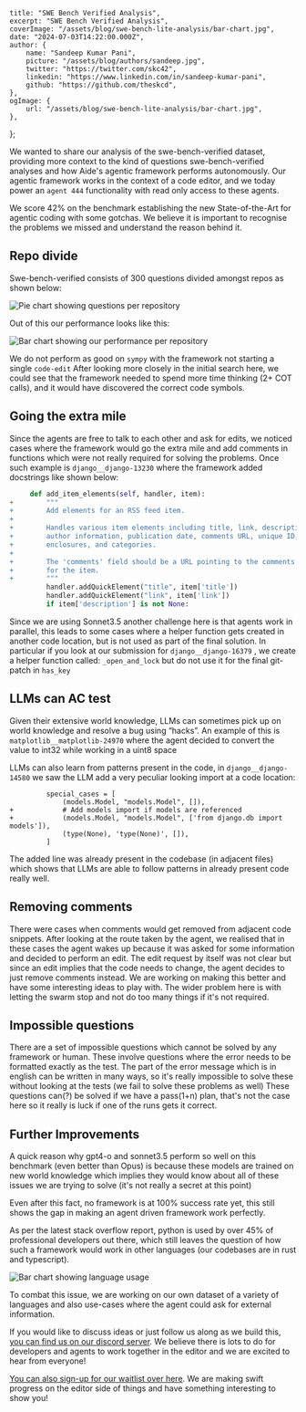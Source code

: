     title: "SWE Bench Verified Analysis",
    excerpt: "SWE Bench Verified Analysis",
    coverImage: "/assets/blog/swe-bench-lite-analysis/bar-chart.jpg",
    date: "2024-07-03T14:22:00.000Z",
    author: {
        name: "Sandeep Kumar Pani",
        picture: "/assets/blog/authors/sandeep.jpg",
        twitter: "https://twitter.com/skc42",
        linkedin: "https://www.linkedin.com/in/sandeep-kumar-pani",
        github: "https://github.com/theskcd",
    },
    ogImage: {
        url: "/assets/blog/swe-bench-lite-analysis/bar-chart.jpg",
    },
};

We wanted to share our analysis of the swe-bench-verified dataset, providing more context to the kind of questions swe-bench-verified analyses and how Aide's agentic framework performs autonomously.
Our agentic framework works in the context of a code editor, and we today power an `agent 444` functionality with read only access to these agents.

We score 42% on the benchmark establishing the new State-of-the-Art for agentic coding with some gotchas. We believe it is important to recognise the problems we missed and understand the reason behind it.

## Repo divide

Swe-bench-verified consists of 300 questions divided amongst repos as shown below:

![Pie chart showing questions per repository](/assets/blog/swe-bench-lite-analysis/pie-chart.png)

Out of this our performance looks like this:

![Bar chart showing our performance per repository](/assets/blog/swe-bench-lite-analysis/bar-chart.jpg)

We do not perform as good on `sympy` with the framework not starting a single `code-edit`
After looking more closely in the initial search here, we could see that the framework needed to spend more time thinking (2+ COT calls), and it would have discovered the correct code symbols.

## Going the extra mile

Since the agents are free to talk to each other and ask for edits, we noticed cases where the framework would go the extra mile and add comments in functions which were not really required for solving the problems. Once such example is `django__django-13230` where the framework added docstrings like shown below:

```python
     def add_item_elements(self, handler, item):
+        """
+        Add elements for an RSS feed item.
+
+        Handles various item elements including title, link, description,
+        author information, publication date, comments URL, unique ID,
+        enclosures, and categories.
+
+        The 'comments' field should be a URL pointing to the comments page
+        for the item.
+        """
         handler.addQuickElement("title", item['title'])
         handler.addQuickElement("link", item['link'])
         if item['description'] is not None:

```

Since we are using Sonnet3.5 another challenge here is that agents work in parallel, this leads to some cases where a helper function gets created in another code location, but is not used as part of the final solution. In particular if you look at our submission for `django__django-16379` , we create a helper function called: `_open_and_lock` but do not use it for the final git-patch in `has_key`

## LLMs can AC test

Given their extensive world knowledge, LLMs can sometimes pick up on world knowledge and resolve a bug using “hacks”. An example of this is `matplotlib__matplotlib-24970` where the agent decided to convert the value to int32 while working in a uint8 space

LLMs can also learn from patterns present in the code, in `django__django-14580` we saw the LLM add a very peculiar looking import at a code location:

```
         special_cases = [
             (models.Model, "models.Model", []),
+            # Add models import if models are referenced
+            (models.Model, "models.Model", ['from django.db import models']),
             (type(None), 'type(None)', []),
         ]
```

The added line was already present in the codebase (in adjacent files) which shows that LLMs are able to follow patterns in already present code really well.

## Removing comments

There were cases when comments would get removed from adjacent code snippets.
After looking at the route taken by the agent, we realised that in these cases the agent wakes up because it was asked for some information and decided to perform an edit. The edit request by itself was not clear but since an edit implies that the code needs to change, the agent decides to just remove comments instead. We are working on making this better and have some interesting ideas to play with.
The wider problem here is with letting the swarm stop and not do too many things if it's not required.

## Impossible questions

There are a set of impossible questions which cannot be solved by any framework or human. These involve questions where the error needs to be formatted exactly as the test.
The part of the error message which is in english can be written in many ways, so it's really impossible to solve these without looking at the tests (we fail to solve these problems as well)
These questions can(?) be solved if we have a pass(1+n) plan, that's not the case here so it really is luck if one of the runs gets it correct.

## Further Improvements

A quick reason why gpt4-o and sonnet3.5 perform so well on this benchmark (even better than Opus) is because these models are trained on new world knowledge which implies they would know about all of these issues we are trying to solve (it's not really a secret at this point)

Even after this fact, no framework is at 100% success rate yet, this still shows the gap in making an agent driven framework work perfectly.

As per the latest stack overflow report, python is used by over 45% of professional developers out there, which still leaves the question of how such a framework would work in other languages (our codebases are in rust and typescript).

![Bar chart showing language usage](/assets/blog/swe-bench-lite-analysis/stack-overflow.jpg)

To combat this issue, we are working on our own dataset of a variety of languages and also use-cases where the agent could ask for external information.

If you would like to discuss ideas or just follow us along as we build this, [you can find us on our discord server](https://discord.gg/mtgrhXM5Xf). We believe there is lots to do for developers and agents to work together in the editor and we are excited to hear from everyone!

[You can also sign-up for our waitlist over here](https://aide.dev/#waitlist). We are making swift progress on the editor side of things and have something interesting to show you!
